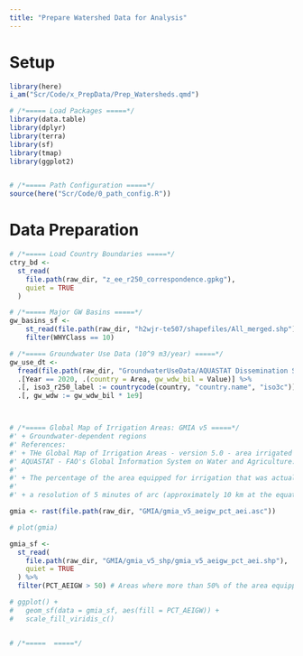 ```yaml
---
title: "Prepare Watershed Data for Analysis"
---
```


# Setup
```r
library(here)
i_am("Scr/Code/x_PrepData/Prep_Watersheds.qmd")

# /*===== Load Packages =====*/
library(data.table)
library(dplyr)
library(terra)
library(sf)
library(tmap)
library(ggplot2)


# /*===== Path Configuration =====*/
source(here("Scr/Code/0_path_config.R"))
```


# Data Preparation

```r
# /*===== Load Country Boundaries =====*/
ctry_bd <- 
  st_read(
    file.path(raw_dir, "z_ee_r250_correspondence.gpkg"),
    quiet = TRUE
  )

# /*===== Major GW Basins =====*/
gw_basins_sf <- 
    st_read(file.path(raw_dir, "h2wjr-te507/shapefiles/All_merged.shp")) %>%
    filter(WHYClass == 10)

# /*===== Groundwater Use Data (10^9 m3/year) =====*/
gw_use_dt <- 
  fread(file.path(raw_dir, "GroundwaterUseData/AQUASTAT Dissemination System.csv")) %>%
  .[Year == 2020, .(country = Area, gw_wdw_bil = Value)] %>%
  .[, iso3_r250_label := countrycode(country, "country.name", "iso3c")] %>%
  .[, gw_wdw := gw_wdw_bil * 1e9]



# /*===== Global Map of Irrigation Areas: GMIA v5 =====*/
#' + Groundwater-dependent regions
#' References: 
#' + THe Global Map of Irrigation Areas - version 5.0 - area irrigated with groundwater expressed as percentage of totla ara equipped for irrigation [@Siebert.etal2013a]
#' AQUASTAT - FAO's Global Information System on Water and Agriculture: https://www.fao.org/aquastat/en/geospatial-information/global-maps-irrigated-areas/latest-version/
#' 
#' + The percentage of the area equipped for irrigation that was actually used for irrigation and the percentages of the area equipped for irrigation that was irrigated with groundwater
#'
#' + a resolution of 5 minutes of arc (approximately 10 km at the equator)

gmia <- rast(file.path(raw_dir, "GMIA/gmia_v5_aeigw_pct_aei.asc"))

# plot(gmia)

gmia_sf <- 
  st_read(
    file.path(raw_dir, "GMIA/gmia_v5_shp/gmia_v5_aeigw_pct_aei.shp"),
    quiet = TRUE
  ) %>%
  filter(PCT_AEIGW > 50) # Areas where more than 50% of the area equipped for irrigation is irrigated with groundwater

# ggplot() + 
#   geom_sf(data = gmia_sf, aes(fill = PCT_AEIGW)) +
#   scale_fill_viridis_c()


# /*=====  =====*/
```


# 


